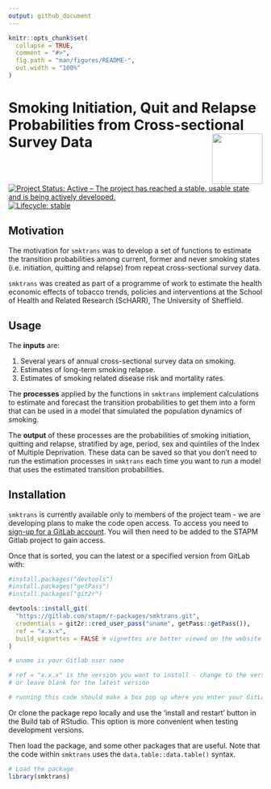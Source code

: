 ```yaml
---
output: github_document
---
```


<!-- README.md is generated from README.Rmd. Please edit that file -->

```r
knitr::opts_chunk$set(
  collapse = TRUE,
  comment = "#>",
  fig.path = "man/figures/README-",
  out.width = "100%"
)
```
# Smoking Initiation, Quit and Relapse Probabilities from Cross-sectional Survey Data <img src="logo.png" align="right" style="padding-left:10px;background-color:white;" width="100" height="100" />
  
<!-- badges: start -->
[![Project Status: Active – The project has reached a stable, usable state and is being actively developed.](https://www.repostatus.org/badges/latest/active.svg)](https://www.repostatus.org/#active)
[![Lifecycle: stable](https://img.shields.io/badge/lifecycle-stable-green.svg)](https://www.tidyverse.org/lifecycle/#stable)
<!-- badges: end -->

## Motivation
The motivation for `smktrans` was to develop a set of functions to estimate the transition probabilities among current, former and never smoking states (i.e. initiation, quitting and relapse) from repeat cross-sectional survey data.    

`smktrans` was created as part of a programme of work to estimate the health economic effects of tobacco trends, policies and interventions at the School of Health and Related Research (ScHARR), The University of Sheffield.  

## Usage

The **inputs** are:   

1. Several years of annual cross-sectional survey data on smoking.  
1. Estimates of long-term smoking relapse.  
1. Estimates of smoking related disease risk and mortality rates.   

The **processes** applied by the functions in `smktrans` implement calculations to estimate and forecast the transition probabilities to get them into a form that can be used in a model that simulated the population dynamics of smoking.   

The **output** of these processes are the probabilities of smoking initiation, quitting and relapse, stratified by age, period, sex and quintiles of the Index of Multiple Deprivation. These data can be saved so that you don't need to run the estimation processes in `smktrans` each time you want to run a model that uses the estimated transition probabilities.    

## Installation
`smktrans` is currently available only to members of the project team - we are developing plans to make the code open access. To access you need to [sign-up for a GitLab account](https://gitlab.com/). You will then need to be added to the STAPM Gitlab project to gain access.   

Once that is sorted, you can the latest or a specified version from GitLab with:     

```r
#install.packages("devtools")
#install.packages("getPass")
#install.packages("git2r")

devtools::install_git(
  "https://gitlab.com/stapm/r-packages/smktrans.git", 
  credentials = git2r::cred_user_pass("uname", getPass::getPass()),
  ref = "x.x.x",
  build_vignettes = FALSE # vignettes are better viewed on the website
)

# uname is your Gitlab user name

# ref = "x.x.x" is the version you want to install - change to the version you want e.g. "1.2.3"
# or leave blank for the latest version

# running this code should make a box pop up where you enter your GitLab password
```

Or clone the package repo locally and use the ‘install and restart’ button in the Build tab of RStudio. This option is more convenient when testing development versions.  

Then load the package, and some other packages that are useful. Note that the code within `smktrans` uses the `data.table::data.table()` syntax.  

```r
# Load the package
library(smktrans)
```


